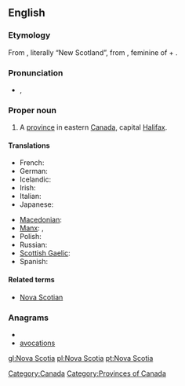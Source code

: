 ==English==
{{wikipedia}}

===Etymology===
From {{etyl|la}}, literally “New Scotland”, from {{term|nova|lang=la}}, feminine of {{term|novus||new|lang=la}} + {{term|Scotia||Scotland|lang=la}}.

===Pronunciation===
* {{a|UK}} {{IPA|/ˈnəʊ.və ˌskəʊ.ʃə/}}, {{SAMPA|/"n@U.v@ %sk@U.S@/}}

===Proper noun===
{{en-proper noun|sg=[[Nova]] [[Scotia]]}}

# A [[province]] in eastern [[Canada]], capital [[Halifax]].

====Translations====
{{trans-top|Province in eastern Canada}}
* French: {{t+|fr|Nouvelle-Écosse|f}}
* German: {{t+|de|Neuschottland|n}}
* Icelandic: {{t|is|Nýja-Skotland|n}}
* Irish: {{t-|ga|Albain Nua|f|xs=Irish}}
* Italian: {{t-|it|Nuova Scozia|f}}
* Japanese: {{t|ja|ノバスコシア州|tr=Nobasukoshia-shū}}
{{trans-mid}}
* [[Macedonian]]: {{t|mk|Нова Шкотска|f|tr=Nóva Škótska}}
* [[Manx]]: {{t-|gv|Nalbin Noa|f|xs=Manx}}, {{t-|gv|Albin Noa|f|alt=Yn Albin Noa|xs=Manx}}
* Polish: {{t|pl|Nova Szkocja|f}}
* Russian: {{t|ru|Новая Шотландия|f|tr=Nóvaja Šotlándija}}
* [[Scottish Gaelic]]: {{t-|gd|Alba Nuadh|f|xs=Scottish Gaelic}}
* Spanish: {{t-|es|Nueva Escocia|f}}
{{trans-bottom}}

====Related terms====
* [[Nova Scotian]]

===Anagrams===
* {{alphagram|aacinoostv}}
* [[avocations#English|avocations]]

[[Category:Canada]]
[[Category:Provinces of Canada]]

[[gl:Nova Scotia]]
[[pl:Nova Scotia]]
[[pt:Nova Scotia]]